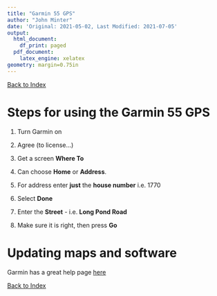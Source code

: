 ```yaml
---
title: "Garmin 55 GPS"
author: "John Minter"
date: 'Original: 2021-05-02, Last Modified: 2021-07-05'
output:
  html_document:
    df_print: paged
  pdf_document:
    latex_engine: xelatex
geometry: margin=0.75in
---
```

\fontsize{17}{19.2}
\fontseries{r}
\selectfont

[Back to Index](../README.html)

# Steps for using the Garmin 55 GPS

1. Turn Garmin on

2. Agree (to license...)

3. Get a screen **Where To**

4. Can choose **Home** or **Address**.

5. For address enter **just** the **house number** i.e. 1770

6. Select **Done**

7. Enter the **Street** - i.e. **Long Pond Road**

8. Make sure it is right, then press **Go**

# Updating maps and software

Garmin has a great help page
[here](https://www8.garmin.com/manuals/webhelp/drivesmart55-65/EN-US/GUID-5CCAA7C1-737A-4414-BA2B-BB5AB2E23869.html)


[Back to Index](../README.html)
